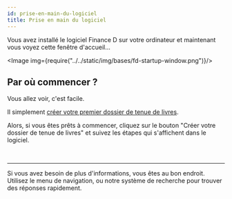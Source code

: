 ```yaml
---
id: prise-en-main-du-logiciel
title: Prise en main du logiciel
---
```



Vous avez installé le logiciel Finance&nbsp;D sur votre ordinateur et maintenant vous voyez cette fenêtre d'accueil...

<Image img={require("../../static/img/bases/fd-startup-window.png")}/>


## Par où commencer&nbsp;?
Vous allez voir, c'est facile.

Il simplement [créer votre premier dossier de tenue de livres](/docs/bases/nouveau-dossier).<br/>

Alors, si vous êtes prêts à commencer, cliquez sur le bouton "Créer votre dossier de tenue de livres"
et suivez les étapes qui s'affichent dans le logiciel.

<br/>
<hr/>

Si vous avez besoin de plus d'informations, vous êtes au bon endroit. Utilisez le menu de navigation, ou notre système
de recherche pour trouver des réponses rapidement.
